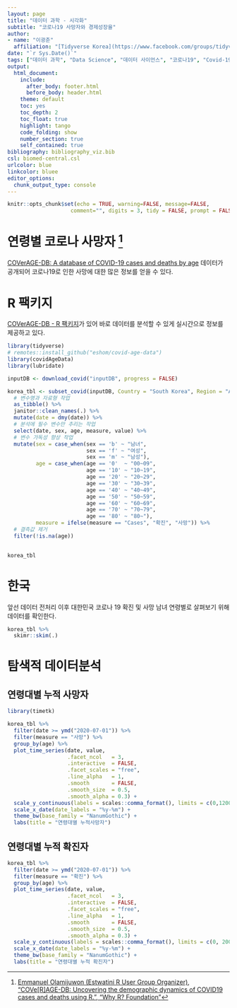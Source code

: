 ```yaml
---
layout: page
title: "데이터 과학 - 시각화"
subtitle: "코로나19 사망자와 경제성장율"
author:
- name: "이광춘"
  affiliation: "[Tidyverse Korea](https://www.facebook.com/groups/tidyverse/)"
date: "`r Sys.Date()`"
tags: ["데이터 과학", "Data Science", "데이터 사이언스", "코로나19", "Covid-19", "사망자", "Mortality", "경제성장율"]
output:
  html_document: 
    include:
      after_body: footer.html
      before_body: header.html
    theme: default
    toc: yes
    toc_depth: 2
    toc_float: true
    highlight: tango
    code_folding: show
    number_section: true
    self_contained: true
bibliography: bibliography_viz.bib
csl: biomed-central.csl
urlcolor: blue
linkcolor: bluee
editor_options: 
  chunk_output_type: console
---
```


``` r
knitr::opts_chunk$set(echo = TRUE, warning=FALSE, message=FALSE,
                    comment="", digits = 3, tidy = FALSE, prompt = FALSE, fig.align = 'center')
```

# 연령별 코로나 사망자 [^youtube-mortality] {#mortality-by-age}

[^youtube-mortality]: [Emmanuel Olamijuwon (Estwatini R User Group Organizer), "COVe[R]AGE-DB: Uncovering the demographic dynamics of COVID19 cases and deaths using R.", "Why R? Foundation"](https://www.youtube.com/watch?v=c7QJ2Gc2dTI)

[COVerAGE-DB: A database of COVID-19 cases and deaths by age](https://osf.io/mpwjq/) 데이터가 공개되어 코로나19로 인한 사망에 대한 많은 정보를 얻을 수 있다.


# R 팩키지 {#r-pkg}

[COVerAGE-DB - R 팩키지](https://github.com/timriffe/covid_age)가 있어 바로 데이터를 분석할 수 있게 실시간으로 정보를 제공하고 있다.

```r
library(tidyverse)
# remotes::install_github("eshom/covid-age-data")
library(covidAgeData)
library(lubridate)

inputDB <- download_covid("inputDB", progress = FALSE)

korea_tbl <- subset_covid(inputDB, Country = "South Korea", Region = "All") %>% 
  # 변수명과 자료형 작업
  as_tibble() %>% 
  janitor::clean_names(.) %>% 
  mutate(date = dmy(date)) %>%
  # 분석에 필수 변수만 추리는 작업
  select(date, sex, age, measure, value) %>% 
  # 변수 가독성 향상 작업
  mutate(sex = case_when(sex == 'b' ~ "남녀",
                         sex == 'f' ~ "여성",
                         sex == 'm' ~ "남성"),
         age = case_when(age == '0'  ~ "00~09",
                         age == '10' ~ "10~19",
                         age == '20' ~ "20~29",
                         age == '30' ~ "30~39",
                         age == '40' ~ "40~49",
                         age == '50' ~ "50~59",
                         age == '60' ~ "60~69",
                         age == '70' ~ "70~79",
                         age == '80' ~ "80~"),
         measure = ifelse(measure == "Cases", "확진", "사망")) %>% 
  # 결측값 제거  
  filter(!is.na(age))

  
korea_tbl
```


# 한국 {#covid-korea}

앞선 데이터 전처리 이후 대한민국 코로나 19 확진 및 사망 남녀 연령별로 살펴보기 위해 데이터를 확인한다. 

```r
korea_tbl %>%
  skimr::skim(.)
```


# 탐색적 데이터분석 {#covid-korea-eda}

## 연령대별 누적 사망자

```r
library(timetk)

korea_tbl %>%
  filter(date >= ymd("2020-07-01")) %>% 
  filter(measure == "사망") %>% 
  group_by(age) %>% 
  plot_time_series(date, value, 
                   .facet_ncol   = 3, 
                   .interactive  = FALSE,
                   .facet_scales = "free",
                   .line_alpha   = 1,
                   .smooth       = FALSE, 
                   .smooth_size  = 0.5,
                   .smooth_alpha = 0.3) +
  scale_y_continuous(labels = scales::comma_format(), limits = c(0,1200)) +
  scale_x_date(date_labels = "%y-%m") +
  theme_bw(base_family = "NanumGothic") +
  labs(title = "연령대별 누적사망자")
```

## 연령대별 누적 확진자

```r
korea_tbl %>%
  filter(date >= ymd("2020-07-01")) %>% 
  filter(measure == "확진") %>% 
  group_by(age) %>% 
  plot_time_series(date, value, 
                   .facet_ncol   = 3, 
                   .interactive  = FALSE,
                   .facet_scales = "free",
                   .line_alpha   = 1,
                   .smooth       = FALSE, 
                   .smooth_size  = 0.5,
                   .smooth_alpha = 0.3) +
  scale_y_continuous(labels = scales::comma_format(), limits = c(0, 20000)) +
  scale_x_date(date_labels = "%y-%m") +
  theme_bw(base_family = "NanumGothic") +
  labs(title = "연령대별 누적 확진자")
```
